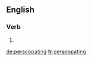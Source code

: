 ==English==

===Verb===
{{head|en}}

# {{present participle of|perscopate|lang=en}}

[[de:perscopating]]
[[fr:perscopating]]